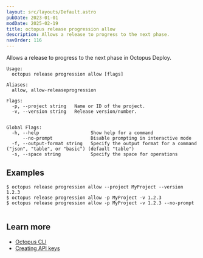 ```yaml
---
layout: src/layouts/Default.astro
pubDate: 2023-01-01
modDate: 2025-02-19
title: octopus release progression allow
description: Allows a release to progress to the next phase.
navOrder: 116
---
```


Allows a release to progress to the next phase in Octopus Deploy.

```
Usage:
  octopus release progression allow [flags]

Aliases:
  allow, allow-releaseprogression

Flags:
  -p, --project string   Name or ID of the project.
  -v, --version string   Release version/number.


Global Flags:
  -h, --help                   Show help for a command
      --no-prompt              Disable prompting in interactive mode
  -f, --output-format string   Specify the output format for a command ("json", "table", or "basic") (default "table")
  -s, --space string           Specify the space for operations

```

## Examples

<SamplesInstance />

```
$ octopus release progression allow --project MyProject --version 1.2.3
$ octopus release progression allow -p MyProject -v 1.2.3
$ octopus release progression allow -p MyProject -v 1.2.3 --no-prompt


```

## Learn more

- [Octopus CLI](/docs/octopus-rest-api/cli)
- [Creating API keys](/docs/octopus-rest-api/how-to-create-an-api-key)